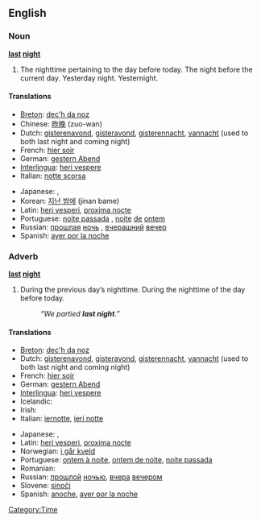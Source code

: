 ==English==

===Noun===
'''[[last]] [[night]]'''

# The nighttime pertaining to the day before today.  The night before the current day.  Yesterday night.  Yesternight.

====Translations====
{{top}}
* [[Breton]]: [[dec'h da noz]]
* Chinese: [[昨晚]] (zuo-wan)
* Dutch: [[gisterenavond]], [[gisteravond]], [[gisterennacht]], [[vannacht]] (used to both last night and coming night)
* French: [[hier soir]]
* German: [[gestern Abend]]
* [[Interlingua]]: [[heri vespere]]
* Italian: [[notte scorsa]]
{{mid}}
* Japanese: {{t-|ja|昨晩|tr=sakuban|sc=Jpan}}, {{t|ja|昨夜|tr=sakuya|sc=Jpan}}
* Korean: [[지난 밤에]] (jinan bame)
* Latin: [[heri vesperi]], [[proxima nocte]]
* Portuguese: [[noite passada]] {{f}}, [[noite]] [[de]] [[ontem]] {{f}}
* Russian: [[прошлый|прошлая]] [[ночь]] {{f}}, [[вчерашний]] [[вечер]] {{m}}
* Spanish: [[ayer por la noche]]
{{bottom}}

===Adverb===
'''[[last]] [[night]]'''

# During the previous day’s nighttime.  During the nighttime of the day before today.
#: ''“We partied '''last night'''.”''

====Translations====
{{top}}
* [[Breton]]: [[dec'h da noz]]
* Dutch: [[gisterenavond]], [[gisteravond]], [[gisterennacht]], [[vannacht]] (used to both last night and coming night)
* French: [[hier soir]]
* German: [[gestern Abend]]
* [[Interlingua]]: [[heri vespere]]
* Icelandic: {{t+|is|í gær}}
* Irish: {{t|ga|aréir}}
* Italian: [[iernotte]], [[ieri notte]]
{{mid}}
* Japanese: {{t-|ja|昨晩|tr=sakuban|sc=Jpan}}, {{t|ja|昨夜|tr=sakuya|sc=Jpan}}
* Latin: [[heri vesperi]], [[proxima nocte]]
* Norwegian: [[i går kveld]]
* Portuguese: [[ontem à noite]], [[ontem de noite]], [[noite passada]]
* Romanian: {{t-|ro|aseară}}
* Russian: [[прошлый|прошлой]] [[ночью]], [[вчера]] [[вечером]]
* Slovene: [[sinoči]]
* Spanish: [[anoche]], [[ayer por la noche]]
{{bottom}}

[[Category:Time]]